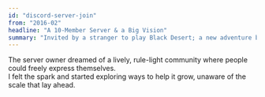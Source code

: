 ```yaml
---
id: "discord-server-join"
from: "2016-02"
headline: "A 10-Member Server & a Big Vision"
summary: "Invited by a stranger to play Black Desert; a new adventure began."
---
```

The server owner dreamed of a lively, rule-light community where people could freely express themselves.  
I felt the spark and started exploring ways to help it grow, unaware of the scale that lay ahead.
